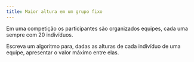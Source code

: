 ```yaml
---
title: Maior altura em um grupo fixo
---
```

::: {#exr-0021}
Em uma competição os participantes são organizados equipes, cada uma sempre com 20\ indivíduos.

Escreva um algoritmo para, dadas as alturas de cada indivíduo de uma equipe, apresentar o valor máximo entre elas.

<!-- @sol-0021 -->
:::